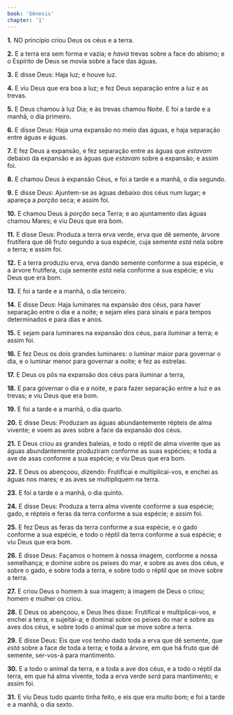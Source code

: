 ```yaml
---
book: 'Gênesis'
chapter: '1'
---
```


**1.** NO princípio criou Deus os céus e a terra.

**2.** E a terra era sem forma e vazia; e *havia* trevas sobre a face do abismo; e o Espírito de Deus se movia sobre a face das águas.

**3.** E disse Deus: Haja luz; e houve luz.

**4.** E viu Deus que era boa a luz; e fez Deus separação entre a luz e as trevas.

**5.** E Deus chamou à luz Dia; e às trevas chamou Noite. E foi a tarde e a manhã, o dia primeiro.

**6.** E disse Deus: Haja uma expansão no meio das águas, e haja separação entre águas e águas.

**7.** E fez Deus a expansão, e fez separação entre as águas que *estavam* debaixo da expansão e as águas que *estavam* sobre a expansão; e assim foi.

**8.** E chamou Deus à expansão Céus, e foi a tarde e a manhã, o dia segundo.

**9.** E disse Deus: Ajuntem-se as águas debaixo dos céus num lugar; e apareça a *porção* seca; e assim foi.

**10.** E chamou Deus à *porção* seca Terra; e ao ajuntamento das águas chamou Mares; e viu Deus que era bom.

**11.** E disse Deus: Produza a terra erva verde, erva que dê semente, árvore frutífera que dê fruto segundo a sua espécie, cuja semente *está* nela sobre a terra; e assim foi.

**12.** E a terra produziu erva, erva dando semente conforme a sua espécie, e a árvore frutífera, cuja semente *está* nela conforme a sua espécie; e viu Deus que era bom.

**13.** E foi a tarde e a manhã, o dia terceiro.

**14.** E disse Deus: Haja luminares na expansão dos céus, para haver separação entre o dia e a noite; e sejam eles para sinais e para tempos determinados e para dias e anos.

**15.** E sejam para luminares na expansão dos céus, para iluminar a terra; e assim foi.

**16.** E fez Deus os dois grandes luminares: o luminar maior para governar o dia, e o luminar menor para governar a noite; e fez as estrelas.

**17.** E Deus os pôs na expansão dos céus para iluminar a terra,

**18.** E para governar o dia e a noite, e para fazer separação entre a luz e as trevas; e viu Deus que era bom.

**19.** E foi a tarde e a manhã, o dia quarto.

**20.** E disse Deus: Produzam as águas abundantemente répteis de alma vivente; e voem as aves sobre a face da expansão dos céus.

**21.** E Deus criou as grandes baleias, e todo o réptil de alma vivente que as águas abundantemente produziram conforme as suas espécies; e toda a ave de asas conforme a sua espécie; e viu Deus que era bom.

**22.** E Deus os abençoou, dizendo: Frutificai e multiplicai-vos, e enchei as águas nos mares; e as aves se multipliquem na terra.

**23.** E foi a tarde e a manhã, o dia quinto.

**24.** E disse Deus: Produza a terra alma vivente conforme a sua espécie; gado, e répteis e feras da terra conforme a sua espécie; e assim foi.

**25.** E fez Deus as feras da terra conforme a sua espécie, e o gado conforme a sua espécie, e todo o réptil da terra conforme a sua espécie; e viu Deus que era bom.

**26.** E disse Deus: Façamos o homem à nossa imagem, conforme a nossa semelhança; e domine sobre os peixes do mar, e sobre as aves dos céus, e sobre o gado, e sobre toda a terra, e sobre todo o réptil que se move sobre a terra.

**27.** E criou Deus o homem à sua imagem; à imagem de Deus o criou; homem e mulher os criou.

**28.** E Deus os abençoou, e Deus lhes disse: Frutificai e multiplicai-vos, e enchei a terra, e sujeitai-a; e dominai sobre os peixes do mar e sobre as aves dos céus, e sobre todo o animal que se move sobre a terra.

**29.** E disse Deus: Eis que vos tenho dado toda a erva que dê semente, que *está* sobre a face de toda a terra; e toda a árvore, em que há fruto que dê semente, ser-vos-á para mantimento.

**30.** E a todo o animal da terra, e a toda a ave dos céus, e a todo o réptil da terra, em que há alma vivente, toda a erva verde *será* para mantimento; e assim foi.

**31.** E viu Deus tudo quanto tinha feito, e eis que era muito bom; e foi a tarde e a manhã, o dia sexto.